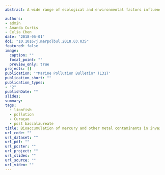 ```yaml
---
abstract: A wide range of ecological and environmental factors influence metal bioaccumulation in fish. Studies of mercury and other metal contaminants in invasive Indo-Pacific lionfish are limited, yet consumption of the invasive predator is increasingly utilized as a management strategy. In this study, we examined the effects of body size, body condition, sex, trophic level, carbon source, diet, depth and capture location on mercury concentrations in lionfish collected from Curaçao. In addition, we examined whether or not a local oil refinery is the source of metal contamination in lionfish. Mercury concentrations ranged from 0.008 to 0.106 ppm and we found no effect of the oil refinery on metal bioaccumulation in lionfish. Although low mercury levels indicate lionfish are safe for consumption, elevated levels of other metals suggest a contamination source around Curaçao.

authors:
- admin
- Amanda Curtis
- Celia Chen
date: "2018-06-01"
doi: "10.1016/j.marpolbul.2018.03.035"
featured: false
image:
  caption: ""
  focal_point: ""
  preview_only: true
projects: []
publication: '*Marine Pollution Bulletin* (131)'
publication_short: ""
publication_types:
- "2"
publishDate: ""
slides:
summary:
tags:
  - lionfish
  - pollution
  - Curaçao
  - post baccalaureate
title: Bioaccumulation of mercury and other metal contaminants in invasive lionfish (Pterois volitans/miles) from Curaçao
url_code: ""
url_dataset: ""
url_pdf: ""
url_poster: ""
url_project: ""
url_slides: ""
url_source: ""
url_video: ""
---
```

